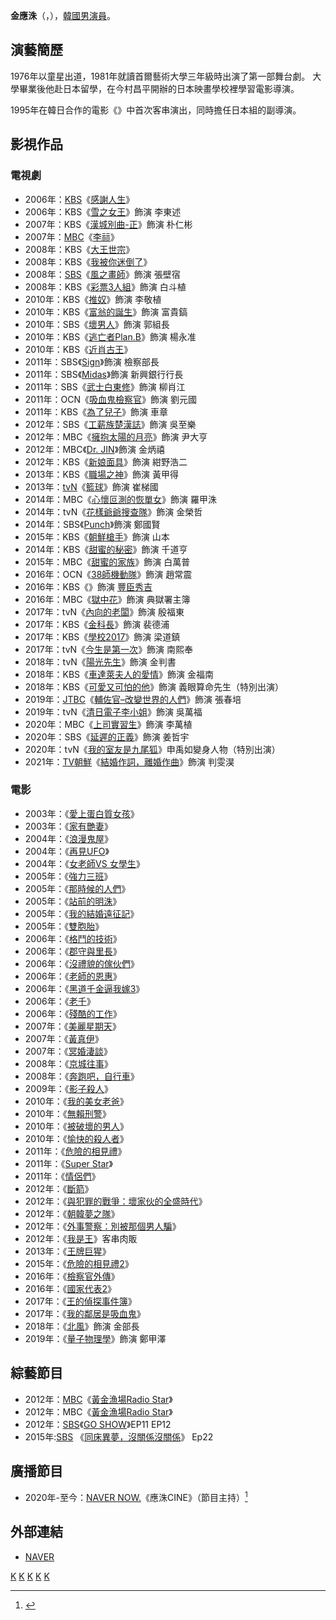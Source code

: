 {{藝人
| 姓名 = 金應洙
| 類型 = 男演員
| 圖片 = 
| 圖片尺寸 = 
| 圖片簡介 = 
| 本名 = 
| 外文名 = 김응수
| 外文 = ko
| 羅馬拼音 = Kim Eung Su
| 英文名 = 
| 暱稱 = 
| 其他藝名 = 
| 國籍 = {{KOR}}
| 出生日期 = {{birth_date_and_age|1961|2|12}}
| 出生地點 = {{KOR}}[[忠淸南道|忠淸南道]][[舒川郡|舒川郡]]{{link-ko|文山面|문산면}}
| 職業 = [[演員|演員]]
| 語言 = [[韓語|韓語]]
| 教育程度 = [[首爾藝術大學|首爾藝術大學]]<br />日本電影學校
| 宗教信仰 = 
| 配偶 = 
| 出道日期 = 1976年
| 出道作 = 電影《真的真的對不起（진짜 진짜 미안해） 》
| 代表作 = 
| 活躍年代 = 
| 唱片公司 = 
| 經紀公司 = Urban Works Entertainment
| 網站 = 
| 相關團體 = 
}}

'''金應洙'''（{{lang-ko|'''김응수'''}}，{{bd|1961年|2月12日}}），[[韓國|韓國]][[男演員|男演員]]。

== 演藝簡歷 ==
1976年以童星出道，1981年就讀首爾藝術大學三年級時出演了第一部舞台劇。
大學畢業後他赴日本留學，在今村昌平開辦的日本映畫學校裡學習電影導演。

1995年在韓日合作的電影《{{lk|極道修行・決着|깡패수업}}》中首次客串演出，同時擔任日本組的副導演。

== 影視作品 ==
=== 電視劇 ===
*2006年：[[韓國放送公社|KBS]]《[[感謝人生|感謝人生]]》
*2006年：KBS《[[雪之女王_(電視劇)|雪之女王]]》飾演 李東述
*2007年：KBS《[[漢城別曲-正|漢城別曲-正]]》飾演 朴仁彬
*2007年：[[文化廣播_(韓國)|MBC]]《[[李祘_(電視劇)|李祘]]》
*2008年：KBS《[[大王世宗|大王世宗]]》
*2008年：KBS《[[我被你迷倒了|我被你迷倒了]]》
*2008年：[[SBS_(韓國)|SBS]]《[[風之畫師|風之畫師]]》飾演 張壁宿
*2008年：KBS《[[彩票3人組|彩票3人組]]》飾演 白斗植
*2010年：KBS《[[推奴|推奴]]》飾演 李敬植
*2010年：KBS《[[富翁的誕生|富翁的誕生]]》飾演 富貴鎬
*2010年：SBS《[[壞男人|壞男人]]》飾演 郭組長
*2010年：KBS《[[逃亡者Plan.B|逃亡者Plan.B]]》飾演 楊永准
*2010年：KBS《[[近肖古王_(電視劇)|近肖古王]]》
*2011年：SBS《[[Sign_(韓國電視劇)|Sign]]》飾演 檢察部長
*2011年：SBS《[[Midas_(電視劇)|Midas]]》飾演 新興銀行行長
*2011年：SBS《[[武士白東修|武士白東修]]》飾演 柳肖江
*2011年：OCN《[[吸血鬼檢察官|吸血鬼檢察官]]》飾演 劉元國
*2011年：KBS《[[為了兒子|為了兒子]]》飾演 車章
*2012年：SBS《[[工薪族楚漢誌|工薪族楚漢誌]]》飾演 吳至樂
*2012年：MBC《[[擁抱太陽的月亮|擁抱太陽的月亮]]》飾演 尹大亨
*2012年：MBC《[[Dr._JIN|Dr. JIN]]》飾演 金炳禧
*2012年：KBS《[[新娘面具|新娘面具]]》飾演 紺野浩二
*2013年：KBS《[[職場之神|職場之神]]》飾演 黃甲得
*2013年：[[tvN|tvN]]《[[籃球_(電視劇)|籃球]]》飾演 崔梯國
*2014年：MBC《[[心懷叵測的恢單女|心懷叵測的恢單女]]》飾演 羅甲洙
*2014年：tvN《[[花樣爺爺搜查隊|花樣爺爺搜查隊]]》飾演 金榮哲
*2014年：SBS《[[Punch_(電視劇)|Punch]]》飾演 鄭國賢
*2015年：KBS《[[朝鮮槍手|朝鮮槍手]]》飾演 山本
*2014年：KBS《[[甜蜜的秘密|甜蜜的秘密]]》飾演 千道亨
*2015年：MBC《[[甜蜜的家族|甜蜜的家族]]》飾演 白萬普
*2016年：OCN《[[38師機動隊|38師機動隊]]》飾演 趙常震
*2016年：KBS《{{link-ko|壬辰倭亂1952|임진왜란 1592}}》飾演 [[豐臣秀吉|豐臣秀吉]]
*2016年：MBC《[[獄中花|獄中花]]》飾演 典獄署主簿
*2017年：tvN《[[內向的老闆|內向的老闆]]》飾演 殷福東
*2017年：KBS《[[金科長|金科長]]》飾演 裴德浦
*2017年：KBS《[[學校2017|學校2017]]》飾演 梁道鎮
*2017年：tvN《[[今生是第一次|今生是第一次]]》飾演 南熙奉
*2018年：tvN《[[陽光先生|陽光先生]]》飾演 金判書
*2018年：KBS《[[車達萊夫人的愛情|車達萊夫人的愛情]]》飾演 金福南
*2018年：KBS《[[Lovely_Horribly|可愛又可怕的他]]》飾演 義眼算命先生（特別出演）
*2019年：[[JTBC|JTBC]]《[[輔佐官–改變世界的人們|輔佐官–改變世界的人們]]》飾演 張春培
*2019年：tvN《[[清日電子李小姐|清日電子李小姐]]》飾演 吳萬福
*2020年：MBC《[[上司實習生_(電視劇)|上司實習生]]》飾演 李萬植
*2020年：SBS《[[飛吧開天龍|延遲的正義]]》飾演 姜哲宇
*2020年：tvN《[[我的室友是九尾狐|我的室友是九尾狐]]》申禹如變身人物（特別出演）
*2021年：[[TV朝鮮|TV朝鮮]]《[[結婚作詞，離婚作曲|結婚作詞，離婚作曲]]》飾演 判雯淏

=== 電影 ===
*2003年：《[[愛上蛋白質女孩|愛上蛋白質女孩]]》
*2003年：《[[家有艷妻|家有艷妻]]》
*2004年：《[[浪漫鬼屋|浪漫鬼屋]]》
*2004年：《[[再見UFO|再見UFO]]》
*2004年：《[[女老師VS_女學生|女老師VS 女學生]]》
*2005年：《[[強力三班|強力三班]]》
*2005年：《[[那時候的人們|那時候的人們]]》
*2005年：《[[站前的明洙|站前的明洙]]》
*2005年：《[[我的結婚遠征記|我的結婚遠征記]]》
*2005年：《[[雙胞胎_(電影)|雙胞胎]]》
*2006年：《[[格鬥的技術|格鬥的技術]]》
*2006年：《[[郡守與里長|郡守與里長]]》
*2006年：《[[沒禮貌的傢伙們|沒禮貌的傢伙們]]》
*2006年：《[[老師的恩惠|老師的恩惠]]》
*2006年：《[[黑道千金逼我嫁3|黑道千金逼我嫁3]]》
*2006年：《[[老千_(電影)|老千]]》
*2006年：《[[殘酷的工作|殘酷的工作]]》
*2007年：《[[美麗星期天|美麗星期天]]》
*2007年：《[[黃真伊_(2007年電影)|黃真伊]]》
*2007年：《[[冥婚淒談|冥婚淒談]]》
*2008年：《[[京城往事|京城往事]]》
*2008年：《[[奔跑吧，自行車|奔跑吧，自行車]]》
*2009年：《[[影子殺人|影子殺人]]》
*2010年：《[[我的美女老爸|我的美女老爸]]》
*2010年：《[[無賴刑警|無賴刑警]]》
*2010年：《[[被破壞的男人|被破壞的男人]]》
*2010年：《[[愉快的殺人者|愉快的殺人者]]》
*2011年：《[[危險的相見禮|危險的相見禮]]》
*2011年：《[[Super_Star_(電影)|Super Star]]》
*2011年：《[[情侶們|情侶們]]》
*2012年：《[[斷箭_(2012年電影)|斷箭]]》
*2012年：《[[與犯罪的戰爭：壞家伙的全盛時代|與犯罪的戰爭：壞家伙的全盛時代]]》
*2012年：《[[朝韓夢之隊|朝韓夢之隊]]》
*2012年：《[[外事警察：別被那個男人騙|外事警察：別被那個男人騙]]》
*2012年：《[[我是王|我是王]]》客串肉販
*2013年：《[[王牌巨猩|王牌巨猩]]》
*2015年：《[[危險的相見禮2|危險的相見禮2]]》
*2016年：《[[檢察官外傳|檢察官外傳]]》
*2016年：《[[國家代表2|國家代表2]]》
*2017年：《[[王的偵探事件簿|王的偵探事件簿]]》
*2017年：《[[我的鄰居是吸血鬼|我的鄰居是吸血鬼]]》
*2018年：《[[北風_(2018年電影)|北風]]》飾演 金部長
*2019年：《[[量子物理學_(電影)|量子物理學]]》飾演 鄭甲澤

== 綜藝節目 ==
*2012年：[[文化廣播_(韓國)|MBC]]《[[黃金漁場Radio_Star|黃金漁場Radio Star]]》
*2012年：MBC《[[黃金漁場Radio_Star|黃金漁場Radio Star]]》
*2012年：[[SBS_(韓國)|SBS]]《[[GO_SHOW|GO SHOW]]》EP11 EP12
*2015年:[[SBS|SBS]] 《[[同床異夢，沒關係沒關係|同床異夢，沒關係沒關係]]》 Ep22

== 廣播節目 ==
*2020年-至今：[[NAVER_NOW.|NAVER NOW.]]《應洙CINE》（節目主持）<ref>{{cite web |title=김응수'응수CINE' 첫 방송, 이진호 게스트 출격… ‘더블 곽철용’ 입담 전쟁 |url=http://www.topdaily.kr/news/articleView.html?idxno=77474 |website=Top Daily |accessdate=2021-06-23 |language=ko |archive-date=2021-06-28 |archive-url=https://web.archive.org/web/20210628012924/http://www.topdaily.kr/news/articleView.html?idxno=77474 |dead-url=no }}</ref>

== 外部連結 ==
*[http://people.search.naver.com/search.naver?where=nexearch&query=%EA%B9%80%EC%9D%91%EC%88%98&sm=tab_etc&ie=utf8&key=PeopleService&os=99573 NAVER] {{Wayback|url=http://people.search.naver.com/search.naver?where=nexearch&query=%EA%B9%80%EC%9D%91%EC%88%98&sm=tab_etc&ie=utf8&key=PeopleService&os=99573 |date=20140301031323 }}{{ko}}

{{SidusHQ}}
[[Category:韩國電視演員|K]]
[[Category:韩國電影演員|K]]
[[Category:首爾藝術大學校友|K]]
[[Category:忠清南道出身人物|K]]
[[Category:金姓|K]]